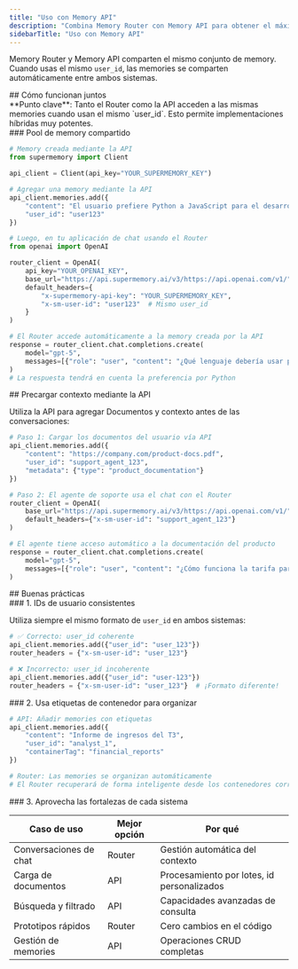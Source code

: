 ```yaml
---
title: "Uso con Memory API"
description: "Combina Memory Router con Memory API para obtener el máximo control"
sidebarTitle: "Uso con Memory API"
---
```


Memory Router y Memory API comparten el mismo conjunto de memory. Cuando usas el mismo `user_id`, las memories se comparten automáticamente entre ambos sistemas.

<div id="how-they-work-together">
  ## Cómo funcionan juntos
</div>

<Note>
**Punto clave**: Tanto el Router como la API acceden a las mismas memories cuando usan el mismo `user_id`. Esto permite implementaciones híbridas muy potentes.
</Note>

<div id="shared-memory-pool">
  ### Pool de memory compartido
</div>

```python
# Memory creada mediante la API
from supermemory import Client

api_client = Client(api_key="YOUR_SUPERMEMORY_KEY")

# Agregar una memory mediante la API
api_client.memories.add({
    "content": "El usuario prefiere Python a JavaScript para el desarrollo de backend",
    "user_id": "user123"
})

# Luego, en tu aplicación de chat usando el Router
from openai import OpenAI

router_client = OpenAI(
    api_key="YOUR_OPENAI_KEY",
    base_url="https://api.supermemory.ai/v3/https://api.openai.com/v1/",
    default_headers={
        "x-supermemory-api-key": "YOUR_SUPERMEMORY_KEY",
        "x-sm-user-id": "user123"  # Mismo user_id
    }
)

# El Router accede automáticamente a la memory creada por la API
response = router_client.chat.completions.create(
    model="gpt-5",
    messages=[{"role": "user", "content": "¿Qué lenguaje debería usar para mi nuevo backend?"}]
)
# La respuesta tendrá en cuenta la preferencia por Python
```


<div id="pre-load-context-via-api">
  ## Precargar contexto mediante la API
</div>

Utiliza la API para agregar Documentos y contexto antes de las conversaciones:

```python
# Paso 1: Cargar los documentos del usuario vía API
api_client.memories.add({
    "content": "https://company.com/product-docs.pdf",
    "user_id": "support_agent_123",
    "metadata": {"type": "product_documentation"}
})

# Paso 2: El agente de soporte usa el chat con el Router
router_client = OpenAI(
    base_url="https://api.supermemory.ai/v3/https://api.openai.com/v1/",
    default_headers={"x-sm-user-id": "support_agent_123"}
)

# El agente tiene acceso automático a la documentación del producto
response = router_client.chat.completions.create(
    model="gpt-5",
    messages=[{"role": "user", "content": "¿Cómo funciona la tarifa para empresas?"}]
)
```


<div id="best-practices">
  ## Buenas prácticas
</div>

<div id="1-consistent-user-ids">
  ### 1. IDs de usuario consistentes
</div>

Utiliza siempre el mismo formato de `user_id` en ambos sistemas:

```python
# ✅ Correcto: user_id coherente
api_client.memories.add({"user_id": "user_123"})
router_headers = {"x-sm-user-id": "user_123"}

# ❌ Incorrecto: user_id incoherente
api_client.memories.add({"user_id": "user-123"})
router_headers = {"x-sm-user-id": "user_123"}  # ¡Formato diferente!
```


<div id="2-use-container-tags-for-organization">
  ### 2. Usa etiquetas de contenedor para organizar
</div>

```python
# API: Añadir memories con etiquetas
api_client.memories.add({
    "content": "Informe de ingresos del T3",
    "user_id": "analyst_1",
    "containerTag": "financial_reports"
})

# Router: Las memories se organizan automáticamente
# El Router recuperará de forma inteligente desde los contenedores correctos
```


<div id="3-leverage-each-systems-strengths">
  ### 3. Aprovecha las fortalezas de cada sistema
</div>

| Caso de uso | Mejor opción | Por qué |
|----------|------------|-----|
| Conversaciones de chat | Router | Gestión automática del contexto |
| Carga de documentos | API | Procesamiento por lotes, id personalizados |
| Búsqueda y filtrado | API | Capacidades avanzadas de consulta |
| Prototipos rápidos | Router | Cero cambios en el código |
| Gestión de memories | API | Operaciones CRUD completas |